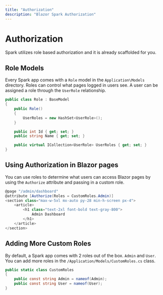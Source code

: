 ```yaml
---
title: "Authorization"
description: "Blazor Spark Authorization"
---
```


# Authorization
Spark utilizes role based authorization and it is already scaffolded for you.

## Role Models
Every Spark app comes with a `Role` model in the `Application\Models` directory. Roles can control what pages logged in users see. A user can be assigned a role through the `UserRole` relationship.
```csharp
public class Role : BaseModel
{
    public Role()
    {
        UserRoles = new HashSet<UserRole>();
    }

    public int Id { get; set; }
    public string Name { get; set; }

    public virtual ICollection<UserRole> UserRoles { get; set; }
}
```

## Using Authorization in Blazor pages
You can use roles to determine what users can access Blazor pages by using the `Authorize` attribute and passing in a custom role.
```csharp
@page "/admin/dashboard"
@attribute [Authorize(Roles = CustomRoles.Admin)]
<section class="max-w-5xl mx-auto py-28 min-h-screen px-4">
    <article>
        <h1 class="text-2xl font-bold text-gray-800">
            Admin Dashboard
        </h1>
    </article>
</section>
```

## Adding More Custom Roles
By default, a Spark app comes with 2 roles out of the box. `Admin` and `User`. You can add more roles in the `/Application/Models/CustomRoles.cs` class.
```csharp
public static class CustomRoles
{
    public const string Admin = nameof(Admin);
    public const string User = nameof(User);
}
```